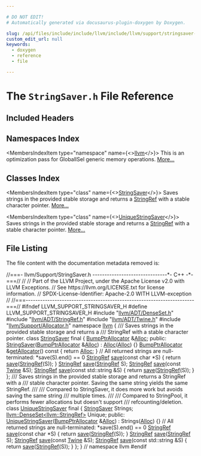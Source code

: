 ```yaml
---

# DO NOT EDIT!
# Automatically generated via docusaurus-plugin-doxygen by Doxygen.

slug: /api/files/include/include/llvm/include/llvm/support/stringsaver-h
custom_edit_url: null
keywords:
  - doxygen
  - reference
  - file

---
```





# The `StringSaver.h` File Reference

<DoxygenPage pluginConfig={pluginConfig}>



## Included Headers

<IncludesList>
<IncludesListItem
  filePath="llvm/ADT/DenseSet.h"
  permalink="/docs/api/files/include/include/llvm/include/llvm/adt/denseset-h"
  isLocal="true" />
<IncludesListItem
  filePath="llvm/ADT/StringRef.h"
  permalink="/docs/api/files/include/include/llvm/include/llvm/adt/stringref-h"
  isLocal="true" />
<IncludesListItem
  filePath="llvm/ADT/Twine.h"
  permalink="/docs/api/files/include/include/llvm/include/llvm/adt/twine-h"
  isLocal="true" />
<IncludesListItem
  filePath="llvm/Support/Allocator.h"
  permalink="/docs/api/files/include/include/llvm/include/llvm/support/allocator-h"
  isLocal="true" />
</IncludesList>

## Namespaces Index

<MembersIndex>

<MembersIndexItem
  type="namespace"
  name={<><a href="/docs/api/namespaces/llvm">llvm</a></>}>
This is an optimization pass for GlobalISel generic memory operations. <a href="/docs/api/namespaces/llvm/#details">More...</a>
</MembersIndexItem>

</MembersIndex>

## Classes Index

<MembersIndex>

<MembersIndexItem
  type="class"
  name={<><a href="/docs/api/classes/llvm/stringsaver">StringSaver</a></>}>
Saves strings in the provided stable storage and returns a <a href="/docs/api/classes/llvm/stringref">StringRef</a> with a stable character pointer. <a href="/docs/api/classes/llvm/stringsaver/#details">More...</a>
</MembersIndexItem>

<MembersIndexItem
  type="class"
  name={<><a href="/docs/api/classes/llvm/uniquestringsaver">UniqueStringSaver</a></>}>
Saves strings in the provided stable storage and returns a <a href="/docs/api/classes/llvm/stringref">StringRef</a> with a stable character pointer. <a href="/docs/api/classes/llvm/uniquestringsaver/#details">More...</a>
</MembersIndexItem>

</MembersIndex>


## File Listing

The file content with the documentation metadata removed is:

<ProgramListing>

<Link id="l00001" /><CodeLine lineNumber="1"><Highlight kind="comment">//===- llvm/Support/StringSaver.h -------------------------------&#42;- C++ -&#42;-===//</Highlight><Highlight kind="normal"></Highlight></CodeLine>
<Link id="l00002" /><CodeLine lineNumber="2"><Highlight kind="normal"></Highlight><Highlight kind="comment">//</Highlight><Highlight kind="normal"></Highlight></CodeLine>
<Link id="l00003" /><CodeLine lineNumber="3"><Highlight kind="normal"></Highlight><Highlight kind="comment">// Part of the LLVM Project, under the Apache License v2.0 with LLVM Exceptions.</Highlight><Highlight kind="normal"></Highlight></CodeLine>
<Link id="l00004" /><CodeLine lineNumber="4"><Highlight kind="normal"></Highlight><Highlight kind="comment">// See https://llvm.org/LICENSE.txt for license information.</Highlight><Highlight kind="normal"></Highlight></CodeLine>
<Link id="l00005" /><CodeLine lineNumber="5"><Highlight kind="normal"></Highlight><Highlight kind="comment">// SPDX-License-Identifier: Apache-2.0 WITH LLVM-exception</Highlight><Highlight kind="normal"></Highlight></CodeLine>
<Link id="l00006" /><CodeLine lineNumber="6"><Highlight kind="normal"></Highlight><Highlight kind="comment">//</Highlight><Highlight kind="normal"></Highlight></CodeLine>
<Link id="l00007" /><CodeLine lineNumber="7"><Highlight kind="normal"></Highlight><Highlight kind="comment">//===----------------------------------------------------------------------===//</Highlight><Highlight kind="normal"></Highlight></CodeLine>
<Link id="l00008" /><CodeLine lineNumber="8"><Highlight kind="normal"></Highlight></CodeLine>
<Link id="l00009" /><CodeLine lineNumber="9"><Highlight kind="normal"></Highlight><Highlight kind="preprocessor">#ifndef LLVM&#95;SUPPORT&#95;STRINGSAVER&#95;H</Highlight><Highlight kind="normal"></Highlight></CodeLine>
<Link id="l00010" /><CodeLine lineNumber="10"><Highlight kind="normal"></Highlight><Highlight kind="preprocessor">#define LLVM&#95;SUPPORT&#95;STRINGSAVER&#95;H</Highlight><Highlight kind="normal"></Highlight></CodeLine>
<Link id="l00011" /><CodeLine lineNumber="11"><Highlight kind="normal"></Highlight></CodeLine>
<Link id="l00012" /><CodeLine lineNumber="12"><Highlight kind="normal"></Highlight><Highlight kind="preprocessor">#include &quot;<a href="/docs/api/files/include/include/llvm/include/llvm/adt/denseset-h">llvm/ADT/DenseSet.h</a>&quot;</Highlight><Highlight kind="normal"></Highlight></CodeLine>
<Link id="l00013" /><CodeLine lineNumber="13"><Highlight kind="normal"></Highlight><Highlight kind="preprocessor">#include &quot;<a href="/docs/api/files/include/include/llvm/include/llvm/adt/stringref-h">llvm/ADT/StringRef.h</a>&quot;</Highlight><Highlight kind="normal"></Highlight></CodeLine>
<Link id="l00014" /><CodeLine lineNumber="14"><Highlight kind="normal"></Highlight><Highlight kind="preprocessor">#include &quot;<a href="/docs/api/files/include/include/llvm/include/llvm/adt/twine-h">llvm/ADT/Twine.h</a>&quot;</Highlight><Highlight kind="normal"></Highlight></CodeLine>
<Link id="l00015" /><CodeLine lineNumber="15"><Highlight kind="normal"></Highlight><Highlight kind="preprocessor">#include &quot;<a href="/docs/api/files/include/include/llvm/include/llvm/support/allocator-h">llvm/Support/Allocator.h</a>&quot;</Highlight><Highlight kind="normal"></Highlight></CodeLine>
<Link id="l00016" /><CodeLine lineNumber="16"><Highlight kind="normal"></Highlight></CodeLine>
<Link id="l00017" /><CodeLine lineNumber="17"><Highlight kind="normal"></Highlight><Highlight kind="keyword">namespace </Highlight><Highlight kind="normal"><a href="/docs/api/namespaces/llvm">llvm</a> &#123;</Highlight></CodeLine>
<Link id="l00018" /><CodeLine lineNumber="18"><Highlight kind="normal"></Highlight><Highlight kind="comment"></Highlight></CodeLine>
<Link id="l00019" /><CodeLine lineNumber="19"><Highlight kind="comment">/// Saves strings in the provided stable storage and returns a</Highlight></CodeLine>
<Link id="l00020" /><CodeLine lineNumber="20"><Highlight kind="comment">/// StringRef with a stable character pointer.</Highlight><Highlight kind="normal"></Highlight></CodeLine>
<Link id="l00021" /><CodeLine lineNumber="21" lineLink="/docs/api/classes/llvm/stringsaver"><Highlight kind="normal"></Highlight><Highlight kind="keyword">class </Highlight><Highlight kind="normal"><a href="/docs/api/classes/llvm/stringsaver/#a62952a2bd713f974dd64b9679c98b549">StringSaver</a> final &#123;</Highlight></CodeLine>
<Link id="l00022" /><CodeLine lineNumber="22"><Highlight kind="normal">  <a href="/docs/api/namespaces/llvm/#a8e612822d4ba7bb36c9c79582a567108">BumpPtrAllocator</a> &amp;<a href="/docs/api/namespaces/llvm/#a264176188c0aadccd3ca5b6929b5a2e1aea571dc00aef155a16d4e7e1861e1682">Alloc</a>;</Highlight></CodeLine>
<Link id="l00023" /><CodeLine lineNumber="23"><Highlight kind="normal"></Highlight></CodeLine>
<Link id="l00024" /><CodeLine lineNumber="24"><Highlight kind="normal"></Highlight><Highlight kind="keyword">public</Highlight><Highlight kind="normal">:</Highlight></CodeLine>
<Link id="l00025" /><CodeLine lineNumber="25" lineLink="/docs/api/classes/llvm/stringsaver/#a62952a2bd713f974dd64b9679c98b549"><Highlight kind="normal">  <a href="/docs/api/classes/llvm/stringsaver/#a62952a2bd713f974dd64b9679c98b549">StringSaver</a>(<a href="/docs/api/namespaces/llvm/#a8e612822d4ba7bb36c9c79582a567108">BumpPtrAllocator</a> &amp;<a href="/docs/api/namespaces/llvm/#a264176188c0aadccd3ca5b6929b5a2e1aea571dc00aef155a16d4e7e1861e1682">Alloc</a>) : <a href="/docs/api/namespaces/llvm/#a264176188c0aadccd3ca5b6929b5a2e1aea571dc00aef155a16d4e7e1861e1682">Alloc</a>(<a href="/docs/api/namespaces/llvm/#a264176188c0aadccd3ca5b6929b5a2e1aea571dc00aef155a16d4e7e1861e1682">Alloc</a>) &#123;&#125;</Highlight></CodeLine>
<Link id="l00026" /><CodeLine lineNumber="26"><Highlight kind="normal"></Highlight></CodeLine>
<Link id="l00027" /><CodeLine lineNumber="27" lineLink="/docs/api/classes/llvm/stringsaver/#a09fc1ff6c9938776032363c578f93cbf"><Highlight kind="normal">  <a href="/docs/api/namespaces/llvm/#a8e612822d4ba7bb36c9c79582a567108">BumpPtrAllocator</a> &amp;<a href="/docs/api/classes/llvm/stringsaver/#a09fc1ff6c9938776032363c578f93cbf">getAllocator</a>()</Highlight><Highlight kind="keyword"> const </Highlight><Highlight kind="normal">&#123; </Highlight><Highlight kind="keywordflow">return</Highlight><Highlight kind="normal"> <a href="/docs/api/namespaces/llvm/#a264176188c0aadccd3ca5b6929b5a2e1aea571dc00aef155a16d4e7e1861e1682">Alloc</a>; &#125;</Highlight></CodeLine>
<Link id="l00028" /><CodeLine lineNumber="28"><Highlight kind="normal"></Highlight></CodeLine>
<Link id="l00029" /><CodeLine lineNumber="29"><Highlight kind="normal">  </Highlight><Highlight kind="comment">// All returned strings are null-terminated: &#42;save(S).end() == 0</Highlight><Highlight kind="normal"></Highlight></CodeLine>
<Link id="l00030" /><CodeLine lineNumber="30" lineLink="/docs/api/classes/llvm/stringsaver/#ada08f15f76fa550da28d92b038b6644b"><Highlight kind="normal">  <a href="/docs/api/classes/llvm/stringref">StringRef</a> <a href="/docs/api/classes/llvm/stringsaver/#ada08f15f76fa550da28d92b038b6644b">save</a>(</Highlight><Highlight kind="keyword">const</Highlight><Highlight kind="normal"> </Highlight><Highlight kind="keywordtype">char</Highlight><Highlight kind="normal"> &#42;S) &#123; </Highlight><Highlight kind="keywordflow">return</Highlight><Highlight kind="normal"> <a href="/docs/api/classes/llvm/stringsaver/#ada08f15f76fa550da28d92b038b6644b">save</a>(<a href="/docs/api/classes/llvm/stringref">StringRef</a>(S)); &#125;</Highlight></CodeLine>
<Link id="l00031" /><CodeLine lineNumber="31"><Highlight kind="normal">  <a href="/docs/api/classes/llvm/stringref">StringRef</a> <a href="/docs/api/classes/llvm/stringsaver/#ada08f15f76fa550da28d92b038b6644b">save</a>(<a href="/docs/api/classes/llvm/stringref">StringRef</a> S);</Highlight></CodeLine>
<Link id="l00032" /><CodeLine lineNumber="32"><Highlight kind="normal">  <a href="/docs/api/classes/llvm/stringref">StringRef</a> <a href="/docs/api/classes/llvm/stringsaver/#ada08f15f76fa550da28d92b038b6644b">save</a>(</Highlight><Highlight kind="keyword">const</Highlight><Highlight kind="normal"> <a href="/docs/api/classes/llvm/twine">Twine</a> &amp;S);</Highlight></CodeLine>
<Link id="l00033" /><CodeLine lineNumber="33" lineLink="/docs/api/classes/llvm/stringsaver/#affdf2d34110497df6ef576e0114e7fda"><Highlight kind="normal">  <a href="/docs/api/classes/llvm/stringref">StringRef</a> <a href="/docs/api/classes/llvm/stringsaver/#affdf2d34110497df6ef576e0114e7fda">save</a>(</Highlight><Highlight kind="keyword">const</Highlight><Highlight kind="normal"> std::string &amp;S) &#123; </Highlight><Highlight kind="keywordflow">return</Highlight><Highlight kind="normal"> <a href="/docs/api/classes/llvm/stringsaver/#affdf2d34110497df6ef576e0114e7fda">save</a>(<a href="/docs/api/classes/llvm/stringref">StringRef</a>(S)); &#125;</Highlight></CodeLine>
<Link id="l00034" /><CodeLine lineNumber="34"><Highlight kind="normal">&#125;;</Highlight></CodeLine>
<Link id="l00035" /><CodeLine lineNumber="35"><Highlight kind="normal"></Highlight><Highlight kind="comment"></Highlight></CodeLine>
<Link id="l00036" /><CodeLine lineNumber="36"><Highlight kind="comment">/// Saves strings in the provided stable storage and returns a StringRef with a</Highlight></CodeLine>
<Link id="l00037" /><CodeLine lineNumber="37"><Highlight kind="comment">/// stable character pointer. Saving the same string yields the same StringRef.</Highlight></CodeLine>
<Link id="l00038" /><CodeLine lineNumber="38"><Highlight kind="comment">///</Highlight></CodeLine>
<Link id="l00039" /><CodeLine lineNumber="39"><Highlight kind="comment">/// Compared to StringSaver, it does more work but avoids saving the same string</Highlight></CodeLine>
<Link id="l00040" /><CodeLine lineNumber="40"><Highlight kind="comment">/// multiple times.</Highlight></CodeLine>
<Link id="l00041" /><CodeLine lineNumber="41"><Highlight kind="comment">///</Highlight></CodeLine>
<Link id="l00042" /><CodeLine lineNumber="42"><Highlight kind="comment">/// Compared to StringPool, it performs fewer allocations but doesn&#39;t support</Highlight></CodeLine>
<Link id="l00043" /><CodeLine lineNumber="43"><Highlight kind="comment">/// refcounting/deletion.</Highlight><Highlight kind="normal"></Highlight></CodeLine>
<Link id="l00044" /><CodeLine lineNumber="44" lineLink="/docs/api/classes/llvm/uniquestringsaver"><Highlight kind="normal"></Highlight><Highlight kind="keyword">class </Highlight><Highlight kind="normal"><a href="/docs/api/classes/llvm/uniquestringsaver/#a00c2d4981873c0d420f8a5a022767bdb">UniqueStringSaver</a> final &#123;</Highlight></CodeLine>
<Link id="l00045" /><CodeLine lineNumber="45"><Highlight kind="normal">  <a href="/docs/api/classes/llvm/stringsaver">StringSaver</a> Strings;</Highlight></CodeLine>
<Link id="l00046" /><CodeLine lineNumber="46"><Highlight kind="normal">  <a href="/docs/api/classes/llvm/denseset">llvm::DenseSet&lt;llvm::StringRef&gt;</a> Unique;</Highlight></CodeLine>
<Link id="l00047" /><CodeLine lineNumber="47"><Highlight kind="normal"></Highlight></CodeLine>
<Link id="l00048" /><CodeLine lineNumber="48"><Highlight kind="normal"></Highlight><Highlight kind="keyword">public</Highlight><Highlight kind="normal">:</Highlight></CodeLine>
<Link id="l00049" /><CodeLine lineNumber="49" lineLink="/docs/api/classes/llvm/uniquestringsaver/#a00c2d4981873c0d420f8a5a022767bdb"><Highlight kind="normal">  <a href="/docs/api/classes/llvm/uniquestringsaver/#a00c2d4981873c0d420f8a5a022767bdb">UniqueStringSaver</a>(<a href="/docs/api/namespaces/llvm/#a8e612822d4ba7bb36c9c79582a567108">BumpPtrAllocator</a> &amp;<a href="/docs/api/namespaces/llvm/#a264176188c0aadccd3ca5b6929b5a2e1aea571dc00aef155a16d4e7e1861e1682">Alloc</a>) : Strings(<a href="/docs/api/namespaces/llvm/#a264176188c0aadccd3ca5b6929b5a2e1aea571dc00aef155a16d4e7e1861e1682">Alloc</a>) &#123;&#125;</Highlight></CodeLine>
<Link id="l00050" /><CodeLine lineNumber="50"><Highlight kind="normal"></Highlight></CodeLine>
<Link id="l00051" /><CodeLine lineNumber="51"><Highlight kind="normal">  </Highlight><Highlight kind="comment">// All returned strings are null-terminated: &#42;save(S).end() == 0</Highlight><Highlight kind="normal"></Highlight></CodeLine>
<Link id="l00052" /><CodeLine lineNumber="52" lineLink="/docs/api/classes/llvm/uniquestringsaver/#aaa37b5fdb34477a1eb3361f7ee9717f3"><Highlight kind="normal">  <a href="/docs/api/classes/llvm/stringref">StringRef</a> <a href="/docs/api/classes/llvm/uniquestringsaver/#aaa37b5fdb34477a1eb3361f7ee9717f3">save</a>(</Highlight><Highlight kind="keyword">const</Highlight><Highlight kind="normal"> </Highlight><Highlight kind="keywordtype">char</Highlight><Highlight kind="normal"> &#42;S) &#123; </Highlight><Highlight kind="keywordflow">return</Highlight><Highlight kind="normal"> <a href="/docs/api/classes/llvm/uniquestringsaver/#aaa37b5fdb34477a1eb3361f7ee9717f3">save</a>(<a href="/docs/api/classes/llvm/stringref">StringRef</a>(S)); &#125;</Highlight></CodeLine>
<Link id="l00053" /><CodeLine lineNumber="53"><Highlight kind="normal">  <a href="/docs/api/classes/llvm/stringref">StringRef</a> <a href="/docs/api/classes/llvm/uniquestringsaver/#aaa37b5fdb34477a1eb3361f7ee9717f3">save</a>(<a href="/docs/api/classes/llvm/stringref">StringRef</a> S);</Highlight></CodeLine>
<Link id="l00054" /><CodeLine lineNumber="54"><Highlight kind="normal">  <a href="/docs/api/classes/llvm/stringref">StringRef</a> <a href="/docs/api/classes/llvm/uniquestringsaver/#aaa37b5fdb34477a1eb3361f7ee9717f3">save</a>(</Highlight><Highlight kind="keyword">const</Highlight><Highlight kind="normal"> <a href="/docs/api/classes/llvm/twine">Twine</a> &amp;S);</Highlight></CodeLine>
<Link id="l00055" /><CodeLine lineNumber="55" lineLink="/docs/api/classes/llvm/uniquestringsaver/#a4c9319bb0d86788ba24f2013dd572c42"><Highlight kind="normal">  <a href="/docs/api/classes/llvm/stringref">StringRef</a> <a href="/docs/api/classes/llvm/uniquestringsaver/#a4c9319bb0d86788ba24f2013dd572c42">save</a>(</Highlight><Highlight kind="keyword">const</Highlight><Highlight kind="normal"> std::string &amp;S) &#123; </Highlight><Highlight kind="keywordflow">return</Highlight><Highlight kind="normal"> <a href="/docs/api/classes/llvm/uniquestringsaver/#a4c9319bb0d86788ba24f2013dd572c42">save</a>(<a href="/docs/api/classes/llvm/stringref">StringRef</a>(S)); &#125;</Highlight></CodeLine>
<Link id="l00056" /><CodeLine lineNumber="56"><Highlight kind="normal">&#125;;</Highlight></CodeLine>
<Link id="l00057" /><CodeLine lineNumber="57"><Highlight kind="normal"></Highlight></CodeLine>
<Link id="l00058" /><CodeLine lineNumber="58"><Highlight kind="normal">&#125; </Highlight><Highlight kind="comment">// namespace llvm</Highlight><Highlight kind="normal"></Highlight></CodeLine>
<Link id="l00059" /><CodeLine lineNumber="59"><Highlight kind="normal"></Highlight><Highlight kind="preprocessor">#endif</Highlight></CodeLine>

</ProgramListing>

</DoxygenPage>
